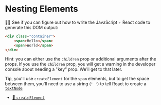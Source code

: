 # Nesting Elements

👨‍💼 See if you can figure out how to write the JavaScript + React code to
generate this DOM output:

```html
<div class="container">
	<span>Hello</span>
	<span>World</span>
</div>
```

Hint: you can either use the `children` prop or additional arguments after the
props. If you use the `children` prop, you will get a warning in the developer
console about needing a "key" prop. We'll get to that later.

Tip, you'll use `createElement` for the `span` elements, but to get the
space between them, you'll need to use a string (`' '`) to tell React to create
a [`textNode`](https://developer.mozilla.org/en-US/docs/Web/API/Text)

- [📜 `createElement`](https://react.dev/reference/react/createElement#createelement)
